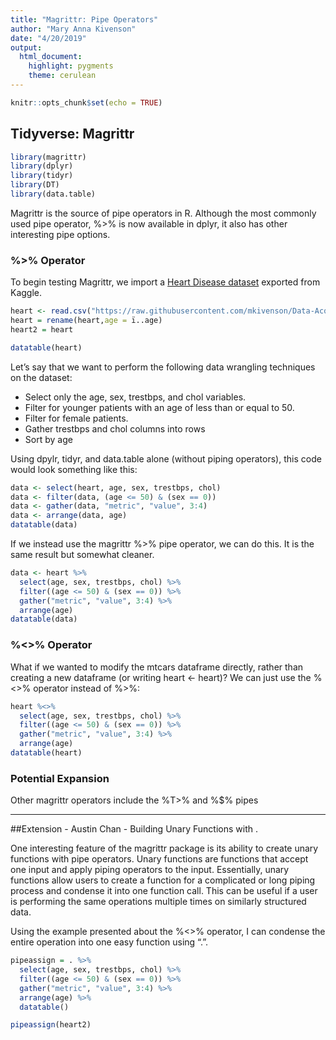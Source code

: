 ```yaml
---
title: "Magrittr: Pipe Operators"
author: "Mary Anna Kivenson"
date: "4/20/2019"
output:
  html_document:
    highlight: pygments
    theme: cerulean
---
```


```r
knitr::opts_chunk$set(echo = TRUE)
```

## Tidyverse: Magrittr

```r
library(magrittr)
library(dplyr)
library(tidyr)
library(DT)
library(data.table)
```

Magrittr is the source of pipe operators in R. Although the most commonly used pipe operator, %>% is now available in dplyr, it also has other interesting pipe options.

### %>% Operator

To begin testing Magrittr, we import a [Heart Disease dataset](https://www.kaggle.com/ronitf/heart-disease-uci/version/1) exported from Kaggle.

```r
heart <- read.csv("https://raw.githubusercontent.com/mkivenson/Data-Acquisition-and-Management/master/TidyVerse/heart.csv")
heart = rename(heart,age = ï..age)
heart2 = heart

datatable(heart)
```

Let's say that we want to perform the following data wrangling techniques on the dataset:

* Select only the age, sex, trestbps, and chol variables.
* Filter for younger patients with an age of less than or equal to 50.
* Filter for female patients.
* Gather trestbps and chol columns into rows
* Sort by age

Using dpylr, tidyr, and data.table alone (without piping operators), this code would look something like this:

```r
data <- select(heart, age, sex, trestbps, chol)
data <- filter(data, (age <= 50) & (sex == 0))
data <- gather(data, "metric", "value", 3:4)
data <- arrange(data, age)
datatable(data)
```

If we instead use the magrittr %>% pipe operator, we can do this. It is the same result but somewhat cleaner. 

```r
data <- heart %>% 
  select(age, sex, trestbps, chol) %>%
  filter((age <= 50) & (sex == 0)) %>%
  gather("metric", "value", 3:4) %>%
  arrange(age)
datatable(data)
```

### %<>% Operator

What if we wanted to modify the mtcars dataframe directly, rather than creating a new dataframe (or writing heart <- heart)? We can just use the %<>% operator instead of %>%:

```r
heart %<>% 
  select(age, sex, trestbps, chol) %>%
  filter((age <= 50) & (sex == 0)) %>%
  gather("metric", "value", 3:4) %>%
  arrange(age)
datatable(heart)
```

### Potential Expansion

Other magrittr operators include the %T>% and %$% pipes

***

##Extension - Austin Chan - Building Unary Functions with .

One interesting feature of the magrittr package is its ability to create unary functions with pipe operators. Unary functions are functions that accept one input and apply piping operators to the input. Essentially, unary functions allow users to create a function for a complicated or long piping process and condense it into one function call. This can be useful if a user is performing the same operations multiple times on similarly structured data. 

Using the example presented about the %<>% operator, I can condense the entire operation into one easy function using ".".

```r
pipeassign = . %>% 
  select(age, sex, trestbps, chol) %>%
  filter((age <= 50) & (sex == 0)) %>%
  gather("metric", "value", 3:4) %>%
  arrange(age) %>%
  datatable()

pipeassign(heart2)
```


